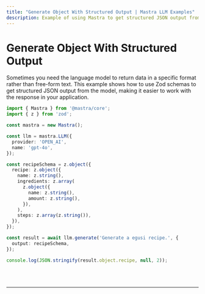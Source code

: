 ```yaml
---
title: "Generate Object With Structured Output | Mastra LLM Examples"
description: Example of using Mastra to get structured JSON output from a language model using Zod schemas.
---
```



# Generate Object With Structured Output

Sometimes you need the language model to return data in a specific format rather than free-form text. This example shows how to use Zod schemas to get structured JSON output from the model, making it easier to work with the response in your application.

```ts showLineNumbers copy
import { Mastra } from '@mastra/core';
import { z } from 'zod';

const mastra = new Mastra();

const llm = mastra.LLM({
  provider: 'OPEN_AI',
  name: 'gpt-4o',
});

const recipeSchema = z.object({
  recipe: z.object({
    name: z.string(),
    ingredients: z.array(
      z.object({
        name: z.string(),
        amount: z.string(),
      }),
    ),
    steps: z.array(z.string()),
  }),
});

const result = await llm.generate('Generate a egusi recipe.', {
  output: recipeSchema,
});

console.log(JSON.stringify(result.object.recipe, null, 2));
```

<br />
<br />
<hr className="dark:border-[#404040] border-gray-300" />
<br />
<br />
<GithubLink link={'https://github.com/mastra-ai/mastra/blob/main/examples/basics/llms/generate-object-structured'} />
